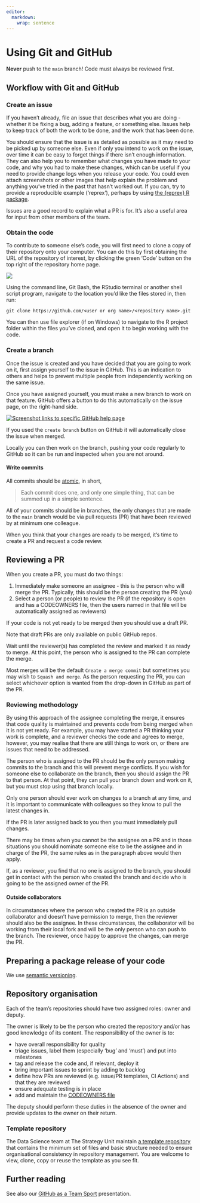 ```yaml
---
editor: 
  markdown: 
    wrap: sentence
---
```


# Using Git and GitHub

::: {.callout-important appearance="default" icon="true"}
**Never** push to the `main` branch!
Code must always be reviewed first.
:::

## Workflow with Git and GitHub


### Create an issue

If you haven't already, file an issue that describes what you are doing - whether it be fixing a bug, adding a feature, or something else.
Issues help to keep track of both the work to be done, and the work that has been done.

You should ensure that the issue is as detailed as possible as it may need to be picked up by someone else.
Even if only you intend to work on the issue, over time it can be easy to forget things if there isn't enough information.
They can also help you to remember what changes you have made to your code, and why you had to make these changes, which can be useful if you need to provide change logs when you release your code.
You could even attach screenshots or other images that help explain the problem and anything you've tried in the past that hasn't worked out.
If you can, try to provide a reproducible example ('reprex'), perhaps by using [the {reprex} R package](https://reprex.tidyverse.org/).

::: aside
Issues are a good record to explain what a PR is for.
It's also a useful area for input from other members of the team.
:::

### Obtain the code

To contribute to someone else's code, you will first need to clone a copy of their repository onto your computer.
You can do this by first obtaining the URL of the repository of interest, by clicking the green 'Code' button on the top right of the repository home page.

![](Code_button.jpg){fig-alt="Screenshot of GitHub with the green repository code button circled in red."}

Using the command line, Git Bash, the RStudio terminal or another shell script program,
navigate to the location you'd like the files stored in, then run:

```
git clone https://github.com/<user or org name>/<repository name>.git
```

You can then use file explorer (if on Windows) to navigate to the R project folder
within the files you've cloned, and open it to begin working with the code.

### Create a branch

Once the issue is created and you have decided that you are going to work on it, first assign yourself to the issue in GitHub.
This is an indication to others and helps to prevent multiple people from independently working on the same issue.

Once you have assigned yourself, you must make a new branch to work on that feature.
GitHub offers a button to do this automatically on the issue page, on the right-hand side.

[![Screenshot links to specific GitHub help page](branch_img.png){fig-alt="Screenshot of GitHub with the hyperlink to Create a branch highlighted under the category of Development."}](https://docs.github.com/en/issues/tracking-your-work-with-issues/creating-a-branch-for-an-issue)

::: aside
If you used the `create branch` button on GitHub it will automatically close the issue when merged.
:::

Locally you can then work on the branch, pushing your code regularly to GitHub so it can be run and inspected when you are not around.

#### Write commits

All commits should be [atomic](https://dev.to/samuelfaure/how-atomic-git-commits-dramatically-increased-my-productivity-and-will-increase-yours-too-4a84), in short,

> Each commit does one, and only one simple thing, that can be summed up in a simple sentence.

All of your commits should be in branches, the only changes that are made to the `main` branch would be via pull requests (PR) that have been reviewed by at minimum one colleague.

When you think that your changes are ready to be merged, it's time to create a PR and request a code review.

## Reviewing a PR

When you create a PR, you must do two things:

1.  Immediately make someone an assignee - this is the person who will merge the PR. Typically, this should be the person creating the PR (you)
2.  Select a person (or people) to review the PR (if the repository is open and has a CODEOWNERS file, then the users named in that file will be automatically assigned as reviewers)

If your code is not yet ready to be merged then you should use a draft PR.

::: aside
Note that draft PRs are only available on public GitHub repos.
:::

Wait until the reviewer(s) has completed the review and marked it as ready to merge.
At this point, the person who is assigned to the PR can complete the merge.

::: aside
Most merges will be the default `Create a merge commit` but sometimes you may wish to `Squash and merge`.
As the person requesting the PR, you can select whichever option is wanted from the drop-down in GitHub as part of the PR.
:::

### Reviewing methodology

By using this approach of the assignee completing the merge, it ensures that code quality is maintained and prevents code from being merged when it is not yet ready.
For example, you may have started a PR thinking your work is complete, and a reviewer checks the code and agrees to merge, however, you may realise that there are still things to work on, or there are issues that need to be addressed.

The person who is assigned to the PR should be the only person making commits to the branch and this will prevent merge conflicts.
If you wish for someone else to collaborate on the branch, then you should assign the PR to that person.
At that point, they can pull your branch down and work on it, but you must stop using that branch locally.

::: {.callout-important appearance="default" icon="true"}
Only one person should ever work on changes to a branch at any time, and it is important to communicate with colleagues so they know to pull the latest changes in.
:::

::: aside
If the PR is later assigned back to you then you must immediately pull changes.
:::

There may be times when you cannot be the assignee on a PR and in those situations you should nominate someone else to be the assignee and in charge of the PR, the same rules as in the paragraph above would then apply.

If, as a reviewer, you find that no one is assigned to the branch, you should get in contact with the person who created the branch and decide who is going to be the assigned owner of the PR.

#### Outside collaborators

In circumstances where the person who created the PR is an outside collaborator and doesn't have permission to merge, then the reviewer should also be the assignee.
In these circumstances, the collaborator will be working from their local fork and will be the only person who can push to the branch.
The reviewer, once happy to approve the changes, can merge the PR.

## Preparing a package release of your code

We use [semantic versioning](https://semver.org/).

## Repository organisation

Each of the team's repositories should have two assigned roles: owner and deputy.

The owner is likely to be the person who created the repository and/or has good knowledge of its content.
The responsibility of the owner is to:

-   have overall responsibility for quality
-   triage issues, label them (especially 'bug' and 'must') and put into milestones
-   tag and release the code and, if relevant, deploy it
-   bring important issues to sprint by adding to backlog
-   define how PRs are reviewed (e.g. issue/PR templates, CI Actions) and that they are reviewed
-   ensure adequate testing is in place
-   add and maintain the [CODEOWNERS file](https://docs.github.com/en/repositories/managing-your-repositorys-settings-and-features/customizing-your-repository/about-code-owners)

The deputy should perform these duties in the absence of the owner and provide updates to the owner on their return.

### Template repository

The Data Science team at The Strategy Unit maintain [a template repository](https://github.com/The-Strategy-Unit/template-repository) that contains the minimum set of files and basic structure needed to ensure organisational consistency in repository management. You are welcome to view, clone, copy or reuse the template as you see fit.

## Further reading

See also our [GitHub as a Team Sport](../presentations/2024-05-23_github-team-sport/index.qmd) presentation.
